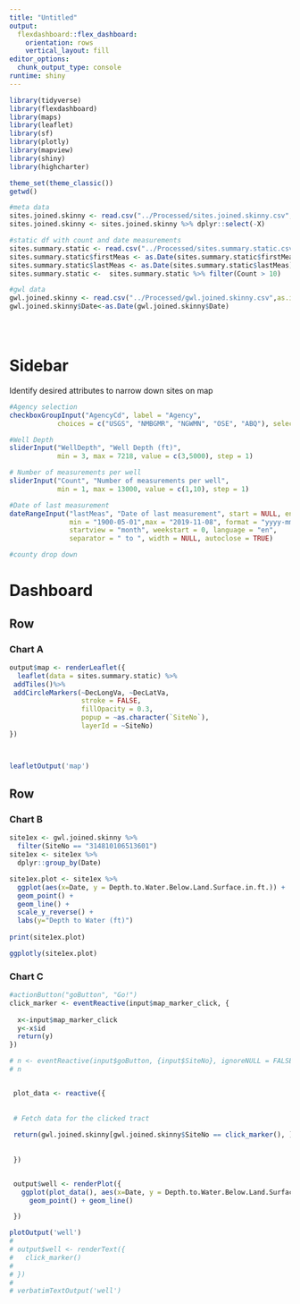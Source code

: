 ```yaml
---
title: "Untitled"
output: 
  flexdashboard::flex_dashboard:
    orientation: rows
    vertical_layout: fill
editor_options: 
  chunk_output_type: console
runtime: shiny
---
```


```r
library(tidyverse)
library(flexdashboard)
library(maps)
library(leaflet)
library(sf)
library(plotly)
library(mapview)
library(shiny)
library(highcharter)

theme_set(theme_classic())
getwd()

#meta data
sites.joined.skinny <- read.csv("../Processed/sites.joined.skinny.csv", as.is=TRUE)
sites.joined.skinny <- sites.joined.skinny %>% dplyr::select(-X)

#static df with count and date measurements
sites.summary.static <- read.csv("../Processed/sites.summary.static.csv", as.is = TRUE)
sites.summary.static$firstMeas <- as.Date(sites.summary.static$firstMeas)
sites.summary.static$lastMeas <- as.Date(sites.summary.static$lastMeas)
sites.summary.static <-  sites.summary.static %>% filter(Count > 10)

#gwl data
gwl.joined.skinny <- read.csv("../Processed/gwl.joined.skinny.csv",as.is=TRUE)
gwl.joined.skinny$Date<-as.Date(gwl.joined.skinny$Date)





```

Sidebar {.sidebar}
=======================================================================
Identify desired attributes to narrow down sites on map

```r
#Agency selection
checkboxGroupInput("AgencyCd", label = "Agency",
            choices = c("USGS", "NMBGMR", "NGWMN", "OSE", "ABQ"), selected = "USGS")

#Well Depth
sliderInput("WellDepth", "Well Depth (ft)",
            min = 3, max = 7218, value = c(3,5000), step = 1)

# Number of measurements per well
sliderInput("Count", "Number of measurements per well",
            min = 1, max = 13000, value = c(1,10), step = 1)

#Date of last measurement
dateRangeInput("lastMeas", "Date of last measurement", start = NULL, end = NULL, 
               min = "1900-05-01",max = "2019-11-08", format = "yyyy-mm-dd", 
               startview = "month", weekstart = 0, language = "en", 
               separator = " to ", width = NULL, autoclose = TRUE)

#county drop down


```

Dashboard
=======================================================================


Row {data-height=650}
-----------------------------------------------------------------------

### Chart A

```r

output$map <- renderLeaflet({
  leaflet(data = sites.summary.static) %>% 
 addTiles()%>%
 addCircleMarkers(~DecLongVa, ~DecLatVa,
                  stroke = FALSE, 
                  fillOpacity = 0.3,
                  popup = ~as.character(`SiteNo`),
                  layerId = ~SiteNo)
})



leafletOutput('map')

```

Row {data-height=350}
-----------------------------------------------------------------------

### Chart B

```r

site1ex <- gwl.joined.skinny %>%
  filter(SiteNo == "314810106513601") 
site1ex <- site1ex %>% 
  dplyr::group_by(Date)

site1ex.plot <- site1ex %>%
  ggplot(aes(x=Date, y = Depth.to.Water.Below.Land.Surface.in.ft.)) +
  geom_point() +
  geom_line() +
  scale_y_reverse() +
  labs(y="Depth to Water (ft)")
            
print(site1ex.plot) 

ggplotly(site1ex.plot)
```

### Chart C

```r
#actionButton("goButton", "Go!")
click_marker <- eventReactive(input$map_marker_click, {
  
  x<-input$map_marker_click
  y<-x$id
  return(y)
})

# n <- eventReactive(input$goButton, {input$SiteNo}, ignoreNULL = FALSE)
# n


 plot_data <- reactive({
  
  
 # Fetch data for the clicked tract
  
 return(gwl.joined.skinny[gwl.joined.skinny$SiteNo == click_marker(), ])
  
  
 })


 output$well <- renderPlot({
   ggplot(plot_data(), aes(x=Date, y = Depth.to.Water.Below.Land.Surface.in.ft.)) +
     geom_point() + geom_line()

 })

plotOutput('well')
# 
# output$well <- renderText({
#   click_marker()
# 
# })
# 
# verbatimTextOutput('well')
```

